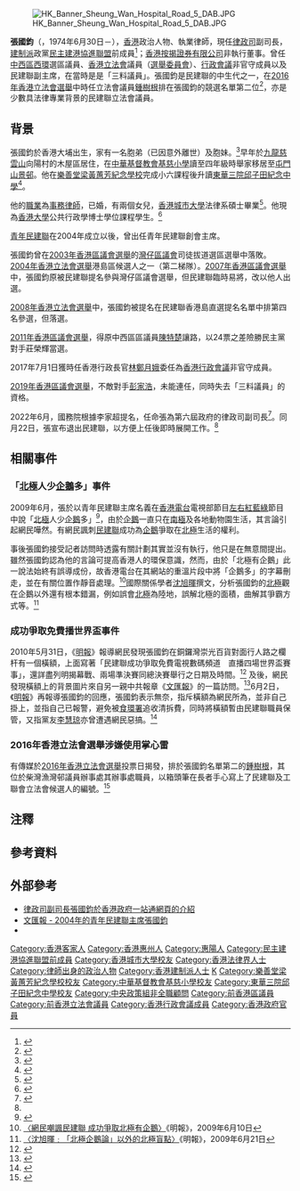 {{POV|條目所有內容|time=2012-05-26}} 
{{NoteTA|G1=姓氏}}
{{BLPsources|date=2012年5月}}
{{Infobox_officeholder
| honorific-prefix = <!--[[尊敬的#香港|The Honourable]]-->
| name = 張國鈞
| native_name = Horace Cheung Kwok-kwan
| native_name_lang = en
| honorific-suffix = [[太平紳士|JP]]
| image = Horace Cheung.jpg
| caption = 
| office = {{HKSAR}}<br/>第1任[[香港特別行政區律政司司長|律政司副司長]]
| chief-executive = [[李家超|李家超]]
| term_start = 2022年7月1日
| term_end = 
| predecessor = (職位首設)
| successor =    
| 2blankname = 律政司司長
| 2namedata = [[林定國|林定國]]
| office1 = [[香港特別行政區行政會議|香港行政會議]][[香港行政會議成員列表|成員]]<br />{{small|非官守議員}}
| term_start1 = 2017年7月1日
| term_end1 =  2022年6月30日
| appointed1 = [[林鄭月娥|林鄭月娥]]
| office2      = [[File:Legco.svg|20px]] [[香港立法會|香港立法會]][[香港立法會議員列表|議員]]
| term_start2   = 2022年1月1日
| term_end2     = 2022年6月18日
| predecessor2   = 
| successor2     = 
| constituency2  = [[選舉委員會界別|選舉委員會]]
| term_start3 = 2016年10月1日
| term_end3 = 2021年12月31日
| predecessor3 = [[曾鈺成|曾鈺成]]
| successor3 =  (選區重組議席取消)
| constituency3 = [[香港島選區|香港島]]
| 多數票3= [[2016年香港立法會選舉|2016年]]：41,152 (10.93%)<br/>名單首位
| office4 = [[中西區區議會|中西區]]區議員
| term_start4= 2012年1月1日
| term_end4 = 2019年12月31日
| predecessor4 = [[陳特楚|陳特楚]]
| successor4 = [[彭家浩|彭家浩]]
| constituency4 = [[西環_(選區)|西環]]
| office5 = [[民主建港協進聯盟|民主建港協進聯盟]]副主席
| term_start5 = 2009年4月16日
| term_end5 = 2022年6月18日
| chairman5 = [[譚耀宗|譚耀宗]]{{to}}[[李慧琼|李慧琼]]
| alongside5 = [[陳勇_(1969年)|陳勇]]、[[陳克勤|陳克勤]]、[[周浩鼎|周浩鼎]]、[[陳學鋒|陳學鋒]]
| Native place = 
| date of birth = {{birth date and age|1974|6|30}}
| place of birth = {{HKG-1959}}[[大埔區|大埔]]
| date of death =
| place of death =
| party = 無
|otherparty = {{DAB/short}}（？-2022年）
| nationality = {{CHN-HKG}}
| residence = {{HKG}}[[北角|北角]]<ref>[https://www.gld.gov.hk/egazette/pdf/20162022e/cgn2016202232.pdf 憲報號外第20卷第22期] {{Wayback|url=https://www.gld.gov.hk/egazette/pdf/20162022e/cgn2016202232.pdf |date=20181027103125 }}，香港政府</ref>
| spouse = 
| sex   = 男
| relatives = 兩名女兒
| alma_mater = [[中華基督教會基慈小學|中華基督教會基慈小學]]<br/>[[樂善堂梁黃蕙芳紀念學校|樂善堂梁黃蕙芳紀念學校]]<br/>[[東華三院邱子田紀念中學|東華三院邱子田紀念中學]]<br/>[[香港城市大學|香港城市大學]]
| educate =
* 香港城市大學法律學士
* 香港城市大學法律系碩士
}}

[[File:HK_Banner_Sheung_Wan_Hospital_Road_5_DAB.JPG|thumb]]

'''張國鈞'''{{JP}}（{{lang-en|Horace Cheung Kwok-kwan}}，1974年6月30日－），[[香港|香港]]政治人物、執業律師，現任[[律政司|律政司]]副司長，[[建制派_(香港)|建制派]]政黨[[民主建港協進聯盟|民主建港協進聯盟]]前成員<ref name="leave DAB">{{Cite web|url=https://www2.hkej.com/instantnews/current/article/3167165/%E5%BC%B5%E5%9C%8B%E9%88%9E%E9%80%80%E5%87%BA%E6%B0%91%E5%BB%BA%E8%81%AF|title=張國鈞退出民建聯|date=2022-06-22}}</ref>；[[香港按揭證券有限公司|香港按揭證券有限公司]]非執行董事。曾任[[中西區區議會|中西區]][[西環_(選區)|西環]]選區議員、[[香港立法會|香港立法會]]議員（[[選舉委員會界別|選舉委員會]]）、[[香港特別行政區行政會議|行政會議]]非官守成員以及民建聯副主席，在當時是是「三料議員」。張國鈞是民建聯的中生代之一，在[[2016年香港立法會選舉|2016年香港立法會選舉]]中時任立法會議員[[鍾樹根|鍾樹根]]排在張國鈞的競選名單第二位<ref>{{Cite news|url=https://www.hkcd.com.hk/content/2016-07/01/content_1006530.html|title=鍾樹根留民建聯排次位出選|author=香港商報|date=2016-07-01|work=|accessdate=|archive-date=2018-04-06|archive-url=https://web.archive.org/web/20180406230118/https://www.hkcd.com.hk/content/2016-07/01/content_1006530.html|dead-url=yes}}</ref>，亦是少數具法律專業背景的民建聯立法會議員。

== 背景 ==
張國鈞於香港大埔出生，家有一名胞弟（已因意外離世）及胞妹。<ref>{{web reference|URL=https://hk.news.appledaily.com/local/daily/article/20161213/19864014|title=張國鈞為《壹號皇庭》讀law|work=香港蘋果日報|year=2016年|date=12月13日|access-date=2018-03-03|archive-date=2019-08-15|archive-url=https://web.archive.org/web/20190815230801/https://hk.news.appledaily.com/local/daily/article/20161213/19864014|dead-url=no}}</ref>早年於[[九龍|九龍]][[慈雲山|慈雲山]]向陽村的木屋區居住，在[[中華基督教會基慈小學|中華基督教會基慈小學]]讀至四年級時舉家移居至[[屯門|屯門]][[山景邨|山景邨]]。他在[[樂善堂梁黃蕙芳紀念學校|樂善堂梁黃蕙芳紀念學校]]完成小六課程後升讀[[東華三院邱子田紀念中學|東華三院邱子田紀念中學]]{{noteTag|資料出自張國鈞個人Facebook專頁「張國鈞 Horace Cheung」於2016年7月23日的貼文：「【國鈞兒時居住在慈雲山向陽村的木屋區 ，並在此區就讀小學。學校名為中華基督教會基慈小學。讀到四年級，就搬去了屯門新市鎮，由木屋升級到了公屋。】」。另外，張國鈞亦在其個人Facebook（@horace.cheung.75）中對「樂善堂梁黃蕙芳紀念學校」和「樂善堂梁黃蕙芳紀念學校校友會」兩個頁面讚好。}}<ref>{{web reference|URL=http://www.inmediahk.net/node/2737?PageSpeed=noscript|title=訪青年民建聯系列二: 你憑甚麼當上會長?|work=香港獨立媒體網 inmediahk.net|year=2004年|date=11月16日|access-date=2018-03-03|archive-date=2019-08-19|archive-url=https://web.archive.org/web/20190819160451/http://www.inmediahk.net/node/2737?PageSpeed=noscript|dead-url=no}}</ref>。

他的[[職業|職業]]為[[事務律師|事務律師]]，已婚，有兩個女兒，[[香港城市大學|香港城市大學]]法律系碩士畢業<ref>{{cite news|author=許偉賢|title=八方人物：張國鈞嘆捉到企鵝唔識造勢|url=http://hk.apple.nextmedia.com/news/art/20100818/14356428|accessdate=2014年9月29日|newspaper=蘋果日報|date=2010年8月18日|archive-date=2016年8月17日|archive-url=https://web.archive.org/web/20160817082203/http://hk.apple.nextmedia.com/news/art/20100818/14356428|dead-url=no}}</ref>。他現為[[香港大學|香港大學]]公共行政學博士學位課程學生。<ref>{{cite web|url=https://www.ppaweb.hku.hk/dpa/Current_Students.html|title=Current Students－2017-2021 DPA Students|accessdate=2018-08-07|language=en|publisher=Faculty of Social Sciences, The University of Hong Kong|archive-date=2019-08-23|archive-url=https://web.archive.org/web/20190823201217/https://www.ppaweb.hku.hk/dpa/Current_Students.html|dead-url=yes}}</ref>

[[青年民建聯|青年民建聯]]在2004年成立以後，曾出任青年民建聯創會主席。

張國鈞曾在[[2003年香港區議會選舉|2003年香港區議會選舉]]的[[灣仔區議會|灣仔區議會]]司徒拔道選區選舉中落敗。[[2004年香港立法會選舉|2004年香港立法會選舉]]港島區候選人之一（第二梯隊）。[[2007年香港區議會選舉|2007年香港區議會選舉]]中，張國鈞原被民建聯提名參與灣仔區議會選舉，但民建聯臨時易將，改以他人出選。

[[2008年香港立法會選舉|2008年香港立法會選舉]]中，張國鈞被提名在民建聯香港島直選提名名單中排第四名參選，但落選。

[[2011年香港區議會選舉|2011年香港區議會選舉]]，得原中西區區議員[[陳特楚|陳特楚]]讓路，以24票之差險勝民主黨對手莊榮輝當選。

2017年7月1日獲時任香港行政長官[[林鄭月娥|林鄭月娥]]委任為[[香港行政會議|香港行政會議]]非官守成員。

[[2019年香港區議會選舉|2019年香港區議會選舉]]，不敵對手[[彭家浩|彭家浩]]，未能連任，同時失去「三料議員」的資格。

2022年6月，國務院根據李家超提名，任命張為第六屆政府的律政司副司長<ref>{{Cite web |url = https://news.now.com/urgentnews.jsp?taskId=28732&refer=Share |title = 【附名單】國務院任命特區第六屆政府主要官員：陳國基獲任命為政務司司長、陳茂波留任財政司司長、林定國獲任命律政司司長 |date = 2022-06-19 |publisher = Now新聞 |language = zh-hk |accessdate = 2022-06-19 |deadurl = no |archiveurl = https://web.archive.org/web/20220619025928/https://news.now.com/urgentnews.jsp?taskId=28732&refer=Share |archivedate = 2022-06-19}}</ref>。同月22日，張宣布退出民建聯，以方便上任後即時展開工作。<ref name="leave DAB" />

==相關事件==
===「[[北極|北極]]人少[[企鵝|企鵝]]多」事件===
2009年6月，張於以青年民建聯主席名義在[[香港電台|香港電台]]電視部節目[[左右紅藍綠|左右紅藍綠]]節目中說「[[北極|北極]]人少[[企鵝|企鵝]]多」<ref>{{Citation|last=aimak3|title=民建聯成功爭取北極有企鵝 @ 左右紅藍綠 2009-06-09|date=2009-06-08|url=https://m.youtube.com/watch?v=6AbxOF62nd8|accessdate=2017-07-08}}</ref>，由於[[企鵝|企鵝]]一直只在[[南極|南極]]及各地動物園生活，其言論引起網民嘩然。有網民諷刺[[民建聯|民建聯]]成功為[[企鵝|企鵝]]爭取在[[北極|北極]]生活的權利。

事後張國鈞接受記者訪問時透露有關計劃其實並沒有執行，他只是在無意間提出。雖然張國鈞認為他的言論可提高香港人的環保意識，然而，由於「北極有企鵝」此一說法始終有誤導成份，故香港電台在其網站的重溫片段中將「企鵝多」的字幕刪走，並在有關位置作靜音處理。<ref>[http://hk.news.yahoo.com/article/090609/4/cm34.html 〈網民嘲諷民建聯 成功爭取北極有企鵝〉]《明報》，2009年6月10日</ref>國際關係學者[[沈旭暉|沈旭暉]]撰文，分析張國鈞的[[北極|北極]]觀在企鵝以外還有根本錯漏，例如誤會[[北極|北極]]為陸地，誤解北極的面積，曲解其爭霸方式等。<ref>[http://hk.news.yahoo.com/article/090620/4/css6.html 〈沈旭暉﹕「北極企鵝論」以外的北極盲點〉]《明報》，2009年6月21日</ref>

===成功爭取免費播世界盃事件===
2010年5月31日，《[[明報|明報]]》報導網民發現張國鈞在銅鑼灣崇光百貨對面行人路之欄杆有一個橫額，上面寫著「民建聯成功爭取免費電視數碼頻道　直播四場世界盃賽事」，還詳盡列明揭幕戰、兩場準決賽同總決賽舉行之日期及時間。<ref>{{cite news|url=http://news.sina.com.hk/cgi-bin/nw/show.cgi/2/1/1/1532806/1.html|title=民建聯「成功爭取」免費播世盃|date=2010-05-31|publisher=明報|access-date=2010-06-02|archive-url=https://web.archive.org/web/20100603144950/http://news.sina.com.hk/cgi-bin/nw/show.cgi/2/1/1/1532806/1.html|archive-date=2010-06-03|dead-url=yes}}</ref> 及後，網民發現橫額上的背景圖片來自另一親中共報章《[[香港文匯報|文匯報]]》的一篇訪問。<ref>{{Cite news|url=http://paper.wenweipo.com/2009/05/21/AZ0905210001.htm|date=2009-05-21|title=民建聯最年輕副主席張國鈞 參破球場弱勝強 推波政海浪逐浪|publisher=文匯報|accessdate=2010-06-02|archive-date=2021-07-07|archive-url=https://web.archive.org/web/20210707000702/http://paper.wenweipo.com/2009/05/21/AZ0905210001.htm|dead-url=no}}</ref>6月2日，《[[明報|明報]]》再報導張國鈞的回應，張國鈞表示無奈，指斥橫額為網民所為，並非自己掛上，並指自己已報警，避免被[[食環署|食環署]]追收清拆費，同時將橫額暫由民建聯職員保管，又指黨友[[李慧琼|李慧琼]]亦曾遭遇網民惡搞。<ref>{{Cite news|url=http://news.sina.com.hk/cgi-bin/nw/show.cgi/2/1/1/1535153/1.html|title=張國鈞報警： 邀功banner純屬網民惡搞|date=2010-06-02|publisher=明報|access-date=2010-06-02|archive-url=https://web.archive.org/web/20100605074137/http://www2.news.sina.com.hk/cgi-bin/nw/show.cgi/2/1/1/1535153/1.html|archive-date=2010-06-05|dead-url=yes}}</ref>
===2016年香港立法會選舉涉嫌使用掌心雷===
{{see also|掌心雷}}
有傳媒於[[2016年香港立法會選舉|2016年香港立法會選舉]]投票日揭發，排於張國鈞名單第二的[[鍾樹根|鍾樹根]]，其位於柴灣漁灣邨議員辦事處其辦事處職員，以箱頭筆在長者手心寫上了民建聯及工聯會立法會候選人的編號。<ref name="HK01-20160904">{{cite web |author1=鄧栢良 |author2=梁銘康 |title=【港島戰況】妻為長者填掌心雷　鍾樹根：應街坊要求，投訴囉！ |url=https://www.hk01.com/%E7%AB%8B%E6%B3%95%E6%9C%83%E9%81%B8%E8%88%89/41216/%E6%B8%AF%E5%B3%B6%E6%88%B0%E6%B3%81-%E5%A6%BB%E7%82%BA%E9%95%B7%E8%80%85%E5%A1%AB%E6%8E%8C%E5%BF%83%E9%9B%B7-%E9%8D%BE%E6%A8%B9%E6%A0%B9-%E6%87%89%E8%A1%97%E5%9D%8A%E8%A6%81%E6%B1%82-%E6%8A%95%E8%A8%B4%E5%9B%89 |accessdate=2020-07-22 |archive-date=2021-08-03 |archive-url=https://web.archive.org/web/20210803235322/https://www.hk01.com/%E7%AB%8B%E6%B3%95%E6%9C%83%E9%81%B8%E8%88%89/41216/%E6%B8%AF%E5%B3%B6%E6%88%B0%E6%B3%81-%E5%A6%BB%E7%82%BA%E9%95%B7%E8%80%85%E5%A1%AB%E6%8E%8C%E5%BF%83%E9%9B%B7-%E9%8D%BE%E6%A8%B9%E6%A0%B9-%E6%87%89%E8%A1%97%E5%9D%8A%E8%A6%81%E6%B1%82-%E6%8A%95%E8%A8%B4%E5%9B%89 |dead-url=no }}</ref>

==注釋==
{{noteFoot}}

==參考資料==
{{reflist}}

==外部參考==
{{commonscat|Cheung Kwok Kwan, Horace}}
*[https://www.gov.hk/tc/about/govdirectory/po/dsj.htm 律政司副司長張國鈞於香港政府一站通網頁的介紹]
* [http://paper.wenweipo.com/2004/12/09/HK0412090077.htm 文匯報 - 2004年的青年民建聯主席張國鈞] {{Wayback|url=http://paper.wenweipo.com/2004/12/09/HK0412090077.htm |date=20201102170350 }}
*{{YouTube|6AbxOF62nd8|民建聯成功爭取北極有企鵝@左右紅藍綠}}
{{start box}}
{{s-off}}
{{s-before|職位首設}}
{{s-title|{{HK}}[[律政司|律政司]]副司長|2022年7月1日－}}
{{s-inc|}}
{{s-par}}
{{s-before|[[王國興_(1949年)|王國興]]}}
{{s-title|[[香港立法會|香港立法會]]<br>{{small|[[香港島選區|香港島]]議員}}|2016年10月1日—2021年12月31日}}
{{s-after|選區重組議席取消}}
{{s-new|parliament}}
{{s-title|[[香港立法會議員列表|立法會議員]]<br>{{small|[[選舉委員會界別|選舉委員會]]}}|2022年1月1日－2022年6月18日}}
{{s-aft | after=}}
{{s-before|[[彭家浩|彭家浩]]}}
{{s-title|[[中西區區議會|中西區區議會]]<br>{{small|[[西環_(選區)|西環]]選區區議員}}|2012年1月1日－2019年12月31日}}
{{s-after|[[彭家浩|彭家浩]]}}
{{end box}}
{{DEFAULTSORT:Cheung}}

{{香港特別行政區第六屆立法會議員}}
{{香港特別行政區第七屆立法會議員}}
{{香港行政會議成員}}

[[Category:香港客家人|Category:香港客家人]]
[[Category:香港惠州人|Category:香港惠州人]]
[[Category:惠陽人|Category:惠陽人]]
[[Category:民主建港協進聯盟前成員|Category:民主建港協進聯盟前成員]]
[[Category:香港城市大學校友|Category:香港城市大學校友]]
[[Category:香港法律界人士|Category:香港法律界人士]]
[[Category:律師出身的政治人物|Category:律師出身的政治人物]]
[[Category:香港建制派人士|Category:香港建制派人士]]
[[Category:張姓|K]]
[[Category:樂善堂梁黃蕙芳紀念學校校友|Category:樂善堂梁黃蕙芳紀念學校校友]]
[[Category:中華基督教會基慈小學校友|Category:中華基督教會基慈小學校友]]
[[Category:東華三院邱子田紀念中學校友|Category:東華三院邱子田紀念中學校友]]
[[Category:中央政策組非全職顧問|Category:中央政策組非全職顧問]]
[[Category:前香港區議員|Category:前香港區議員]]
[[Category:前香港立法會議員|Category:前香港立法會議員]]
[[Category:香港行政會議成員|Category:香港行政會議成員]]
[[Category:香港政府官員|Category:香港政府官員]]